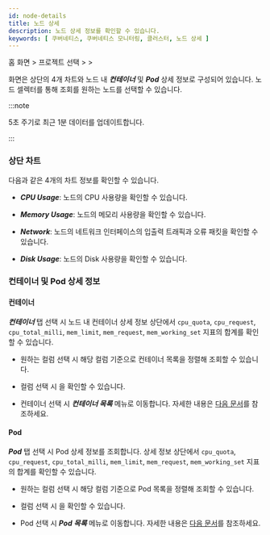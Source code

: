 ```yaml
---
id: node-details
title: 노드 상세
description: 노드 상세 정보를 확인할 수 있습니다.
keywords: [ 쿠버네티스, 쿠버네티스 모니터링, 클러스터, 노드 상세 ]
---
```


홈 화면 &gt; 프로젝트 선택 &gt; <Cmdname sid="side_node" className="uitext" /> &gt; <Cmdname sid="node_detail" className="uitext" />

<Cmdname sid="node_detail" className="uitext" /> 화면은 상단의 4개 차트와 노드 내 ***컨테이너*** 및 ***Pod*** 상세 정보로 구성되어 있습니다. 노드 셀렉터를 통해 조회를 원하는 노드를 선택할 수 있습니다.

<ImgLang img='k8s-resource-node-detail.png' desc='노드 상세 화면' />

:::note 

5초 주기로 최근 1분 데이터를 업데이트합니다.

:::

### 상단 차트

다음과 같은 4개의 차트 정보를 확인할 수 있습니다.

* ***CPU Usage***: 노드의 CPU 사용량을 확인할 수 있습니다.

* ***Memory Usage***: 노드의 메모리 사용량을 확인할 수 있습니다.

* ***Network***: 노드의 네트워크 인터페이스의 입출력 트래픽과 오류 패킷을 확인할 수 있습니다.

* ***Disk Usage***: 노드의 Disk 사용량을 확인할 수 있습니다. 

### 컨테이너 및 Pod 상세 정보 

#### 컨테이너

***컨테이너*** 탭 선택 시 노드 내 컨테이너 상세 정보 상단에서 `cpu_quota`, `cpu_request`, `cpu_total_milli`, `mem_limit`, `mem_request`, `mem_working_set` 지표의 합계를 확인할 수 있습니다. 

* 원하는 컬럼 선택 시 해당 컬럼 기준으로 컨테이너 목록을 정렬해 조회할 수 있습니다. 

* <Cmdname sid="overview" className="uitext" /> 컬럼 선택 시 <Cmdname sid="TTL08230" className="uitext" />을 확인할 수 있습니다. 

* 컨테이너 선택 시 ***컨테이너 목록*** 메뉴로 이동합니다. 자세한 내용은 [다음 문서](resource-container-list)를 참조하세요.

#### Pod

***Pod*** 탭 선택 시 Pod 상세 정보를 조회합니다. 상세 정보 상단에서 `cpu_quota`, `cpu_request`, `cpu_total_milli`, `mem_limit`, `mem_request`, `mem_working_set` 지표의 합계를 확인할 수 있습니다. 

* 원하는 컬럼 선택 시 해당 컬럼 기준으로 Pod 목록을 정렬해 조회할 수 있습니다. 

* <Cmdname sid="overview" className="uitext" /> 컬럼 선택 시 <Cmdname sid="TTL08317" className="uitext" type="kube_pod" />을 확인할 수 있습니다. 

* Pod 선택 시 ***Pod 목록*** 메뉴로 이동합니다. 자세한 내용은 [다음 문서](resource-pod-list)를 참조하세요. 
